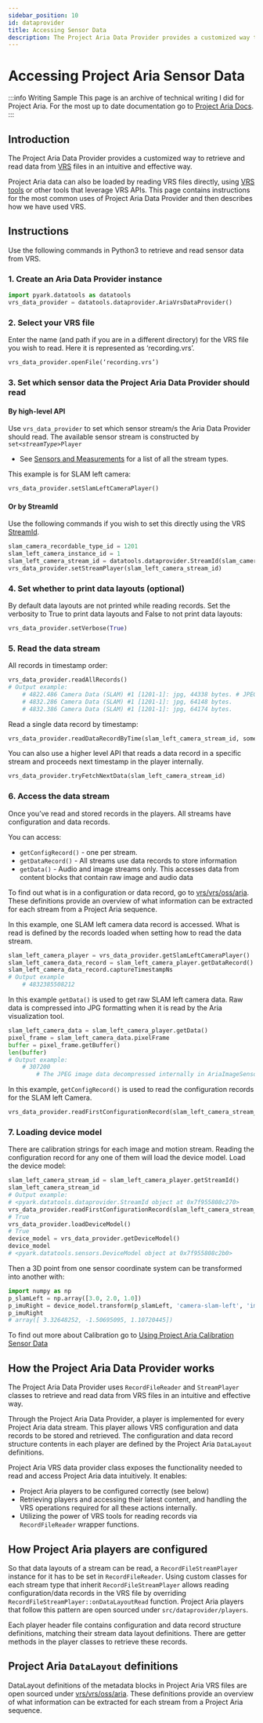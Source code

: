 ```yaml
---
sidebar_position: 10
id: dataprovider
title: Accessing Sensor Data
description: The Project Aria Data Provider provides a customized way to retrieve and read data from [VRS](aria-vrs.mdx) files in an intuitive and effective way.
---
```


# Accessing Project Aria Sensor Data

:::info Writing Sample
This page is an archive of technical writing I did for Project Aria. For the most up to date documentation go to [Project Aria Docs](https://facebookresearch.github.io/projectaria_tools/docs/intro).
:::

## Introduction

The Project Aria Data Provider provides a customized way to retrieve and read data from [VRS](aria-vrs.mdx) files in an intuitive and effective way.

Project Aria data can also be loaded by reading VRS files directly, using [VRS tools](https://facebookresearch.github.io/vrs/) or other tools that leverage VRS APIs. This page contains instructions for the most common uses of Project Aria Data Provider and then describes how we have used VRS.

## Instructions

Use the following commands in Python3 to retrieve and read sensor data from VRS.

### 1. Create an Aria Data Provider instance

```python
import pyark.datatools as datatools
vrs_data_provider = datatools.dataprovider.AriaVrsDataProvider()
```

### 2. Select your VRS file

Enter the name (and path if you are in a different directory) for the VRS file you wish to read. Here it is represented as ‘recording.vrs’.

```python
vrs_data_provider.openFile(‘recording.vrs’)
```

### 3. Set which sensor data the Project Aria Data Provider should read

#### By high-level API

Use `vrs_data_provider` to set which sensor stream/s the Aria Data Provider should read. The available sensor stream is constructed by `set`*`<streamType>`*`Player`

* See [Sensors and Measurements](sensors-measurements.mdx) for a list of all the stream types.

This example is for SLAM left camera:

```python
vrs_data_provider.setSlamLeftCameraPlayer()
```

#### Or by StreamId

Use the following commands if you wish to set this directly using the VRS [StreamId](https://github.com/facebookresearch/vrs/tree/main/vrs).

```python
slam_camera_recordable_type_id = 1201
slam_left_camera_instance_id = 1
slam_left_camera_stream_id = datatools.dataprovider.StreamId(slam_camera_recordable_type_id, slam_left_camera_instance_id)
vrs_data_provider.setStreamPlayer(slam_left_camera_stream_id)
```

### 4.  Set whether to print data layouts (optional)

By default data layouts are not printed while reading records. Set the verbosity to True to print data layouts and False to not print data layouts:

```python
vrs_data_provider.setVerbose(True)
```

### 5. Read the data stream

All records in timestamp order:

```python
vrs_data_provider.readAllRecords()
# Output example:
    # 4822.486 Camera Data (SLAM) #1 [1201-1]: jpg, 44338 bytes. # JPEG compressed image data size before decompression
    # 4832.286 Camera Data (SLAM) #1 [1201-1]: jpg, 64148 bytes.
    # 4832.386 Camera Data (SLAM) #1 [1201-1]: jpg, 64174 bytes.
```

Read a single data record by timestamp:

```python
vrs_data_provider.readDataRecordByTime(slam_left_camera_stream_id, someTimestamp)
```

You can also use a higher level API that reads a data record in a specific stream and proceeds next timestamp in the player internally.

```python
vrs_data_provider.tryFetchNextData(slam_left_camera_stream_id)
```

### 6. Access the data stream

Once you’ve read and stored records in the players. All streams have configuration and data records.

You can access:

* `getConfigRecord()` -  one per stream.
* `getDataRecord()` - All streams use data records to store information
* `getData()` - Audio and image streams only. This accesses data from content blocks that contain raw image and audio data

To find out what is in a configuration or data record, go to [vrs/vrs/oss/aria](https://github.com/facebookresearch/vrs/tree/main/vrs/oss/aria). These definitions provide an overview of what information can be extracted for each stream from a Project Aria sequence.

In this example, one SLAM left camera data record is accessed. What is read is defined by the records loaded when setting how to read the data stream.

```python
slam_left_camera_player = vrs_data_provider.getSlamLeftCameraPlayer()
slam_left_camera_data_record = slam_left_camera_player.getDataRecord()
slam_left_camera_data_record.captureTimestampNs
# Output example
    # 4832385508212
```

In this example  `getData()`  is used to get raw SLAM left camera data. Raw data is compressed into JPG formatting when it is read by the Aria visualization tool.

```python
slam_left_camera_data = slam_left_camera_player.getData()
pixel_frame = slam_left_camera_data.pixelFrame
buffer = pixel_frame.getBuffer()
len(buffer)
# Output example:
    # 307200 
        # The JPEG image data decompressed internally in AriaImageSensorPlayer. The value is the SLAM camera image width (640) * image height(480)
```

In this example, `getConfigRecord()` is used to read the configuration records for the SLAM left Camera.

```python
vrs_data_provider.readFirstConfigurationRecord(slam_left_camera_stream_id)
```

### 7. Loading device model

There are calibration strings for each image and motion stream. Reading the configuration record for any one of them will load the device model. Load the device model:

```python
slam_left_camera_stream_id = slam_left_camera_player.getStreamId()
slam_left_camera_stream_id
# Output example:
# <pyark.datatools.dataprovider.StreamId object at 0x7f955808c270>
vrs_data_provider.readFirstConfigurationRecord(slam_left_camera_stream_id)
# True
vrs_data_provider.loadDeviceModel()
# True
device_model = vrs_data_provider.getDeviceModel()
device_model
# <pyark.datatools.sensors.DeviceModel object at 0x7f955808c2b0>
```

Then a 3D point from one sensor coordinate system can be transformed into another with:

```python
import numpy as np
p_slamLeft = np.array([3.0, 2.0, 1.0])
p_imuRight = device_model.transform(p_slamLeft, 'camera-slam-left', 'imu-right')
p_imuRight
# array([ 3.32648252, -1.50695095, 1.10720445])
```

To find out more about Calibration go to [Using Project Aria Calibration Sensor Data](calibration.mdx)

## How the Project Aria Data Provider works

The Project Aria Data Provider uses  `RecordFileReader` and `StreamPlayer` classes to retrieve and read data from VRS files in an intuitive and effective way.

Through the Project Aria Data Provider, a player is implemented for every Project Aria data stream. This player allows VRS configuration and data records to be stored and retrieved. The configuration and data record structure contents in each player are defined by the Project Aria `DataLayout` definitions.

Project Aria VRS data provider class exposes the functionality needed to read and access Project Aria data intuitively. It enables:

* Project Aria players to be configured correctly (see below)
* Retrieving players and accessing their latest content, and handling the VRS operations required for all these actions internally.
* Utilizing the power of VRS tools for reading records via `RecordFileReader` wrapper functions.

## How Project Aria players are configured

So that data layouts of a stream can be read, a `RecordFileStreamPlayer` instance for it has to be set in `RecordFileReader`. Using custom classes for each stream type that inherit `RecordFileStreamPlayer` allows reading configuration/data records in the VRS file by overriding `RecordFileStreamPlayer::onDataLayoutRead` function. Project Aria players that follow this pattern are open sourced under `src/dataprovider/players`.

Each player header file contains configuration and data record structure definitions, matching their stream data layout definitions. There are getter methods in the player classes to retrieve these records.

## Project Aria `DataLayout` definitions

DataLayout definitions of the metadata blocks in Project Aria VRS files are open sourced under [vrs/vrs/oss/aria](https://github.com/facebookresearch/vrs/tree/main/vrs/oss/aria). These definitions provide an overview of what information can be extracted for each stream from a Project Aria sequence.
